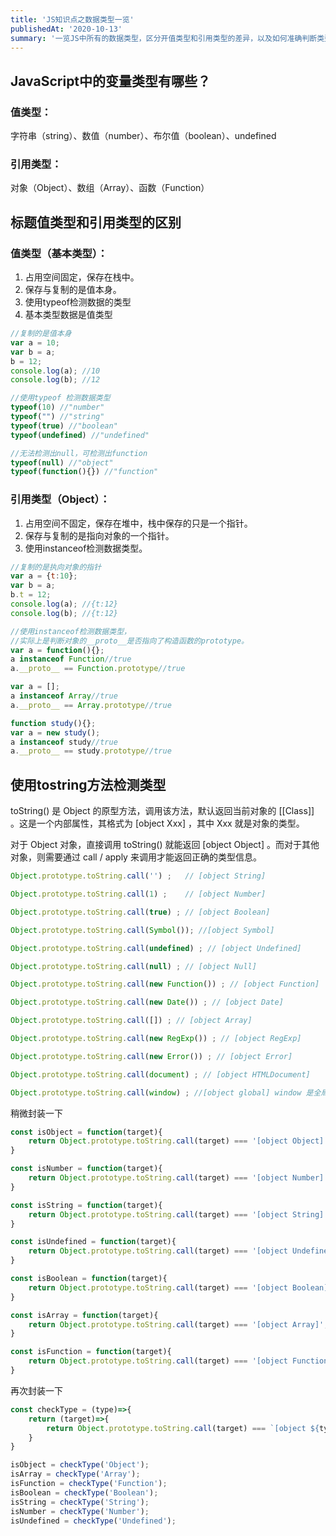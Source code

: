 ```yaml
---
title: 'JS知识点之数据类型一览'
publishedAt: '2020-10-13'
summary: '一览JS中所有的数据类型，区分开值类型和引用类型的差异，以及如何准确判断类型。'
---
```


## JavaScript中的变量类型有哪些？

### 值类型：

字符串（string）、数值（number）、布尔值（boolean）、undefined

### 引用类型：

对象（Object）、数组（Array）、函数（Function）
## 标题值类型和引用类型的区别

### 值类型（基本类型）：

1. 占用空间固定，保存在栈中。
2. 保存与复制的是值本身。
3. 使用typeof检测数据的类型
4. 基本类型数据是值类型


```js
//复制的是值本身
var a = 10; 
var b = a;
b = 12;
console.log(a); //10
console.log(b); //12

//使用typeof 检测数据类型
typeof(10) //"number"
typeof("") //"string"
typeof(true) //"boolean"
typeof(undefined) //"undefined"

//无法检测出null，可检测出function
typeof(null) //"object"
typeof(function(){}) //"function"
```

### 引用类型（Object）：

1. 占用空间不固定，保存在堆中，栈中保存的只是一个指针。
2. 保存与复制的是指向对象的一个指针。
3. 使用instanceof检测数据类型。


```js
//复制的是执向对象的指针
var a = {t:10}; 
var b = a;
b.t = 12;
console.log(a); //{t:12}
console.log(b); //{t:12}

//使用instanceof检测数据类型，
//实际上是判断对象的__proto__是否指向了构造函数的prototype。
var a = function(){};
a instanceof Function//true
a.__proto__ == Function.prototype//true

var a = [];
a instanceof Array//true
a.__proto__ == Array.prototype//true

function study(){};
var a = new study();
a instanceof study//true
a.__proto__ == study.prototype//true
```

## 使用tostring方法检测类型

toString() 是 Object 的原型方法，调用该方法，默认返回当前对象的 [[Class]] 。这是一个内部属性，其格式为 [object Xxx] ，其中 Xxx 就是对象的类型。

对于 Object 对象，直接调用 toString()  就能返回 [object Object] 。而对于其他对象，则需要通过 call / apply 来调用才能返回正确的类型信息。

```js
Object.prototype.toString.call('') ;   // [object String]

Object.prototype.toString.call(1) ;    // [object Number]

Object.prototype.toString.call(true) ; // [object Boolean]

Object.prototype.toString.call(Symbol()); //[object Symbol]

Object.prototype.toString.call(undefined) ; // [object Undefined]

Object.prototype.toString.call(null) ; // [object Null]

Object.prototype.toString.call(new Function()) ; // [object Function]

Object.prototype.toString.call(new Date()) ; // [object Date]

Object.prototype.toString.call([]) ; // [object Array]

Object.prototype.toString.call(new RegExp()) ; // [object RegExp]

Object.prototype.toString.call(new Error()) ; // [object Error]

Object.prototype.toString.call(document) ; // [object HTMLDocument]

Object.prototype.toString.call(window) ; //[object global] window 是全局对象 global 的引用
```

稍微封装一下

```js
const isObject = function(target){ 
    return Object.prototype.toString.call(target) === '[object Object]'; 
}

const isNumber = function(target){ 
    return Object.prototype.toString.call(target) === '[object Number]'; 
}

const isString = function(target){ 
    return Object.prototype.toString.call(target) === '[object String]'; 
}

const isUndefined = function(target){ 
    return Object.prototype.toString.call(target) === '[object Undefined]'; 
}

const isBoolean = function(target){ 
    return Object.prototype.toString.call(target) === '[object Boolean]'; 
}

const isArray = function(target){ 
    return Object.prototype.toString.call(target) === '[object Array]'; 
}

const isFunction = function(target){ 
    return Object.prototype.toString.call(target) === '[object Function]'; 
}
```

再次封装一下

```js
const checkType = (type)=>{
	return (target)=>{
		return Object.prototype.toString.call(target) === `[object ${type}]`;
	}
}

isObject = checkType('Object');
isArray = checkType('Array');
isFunction = checkType('Function');
isBoolean = checkType('Boolean');
isString = checkType('String');
isNumber = checkType('Number');
isUndefined = checkType('Undefined');

```